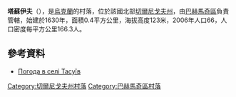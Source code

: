 {{coord|51|16|34|N|33|0|53|E|scale:100000|display=title}}

'''塔蘇伊夫'''（{{lang-uk|Тасуїв}}），是[[烏克蘭|烏克蘭]]的村落，位於該國北部[[切爾尼戈夫州|切爾尼戈夫州]]，由[[巴赫馬奇區|巴赫馬奇區]]負責管轄，始建於1630年，面積0.4平方公里，海拔高度123米，2006年人口66，人口密度每平方公里166.3人。

==參考資料==
*[http://weather.in.ua/ua/chernigovskaja/25878 Погода в селі Тасуїв] {{Wayback|url=http://weather.in.ua/ua/chernigovskaja/25878 |date=20111220111403 }}

[[Category:切爾尼戈夫州村落|Category:切爾尼戈夫州村落]]
[[Category:巴赫馬奇區村落|Category:巴赫馬奇區村落]]


{{Chernihiv-geo-stub}}